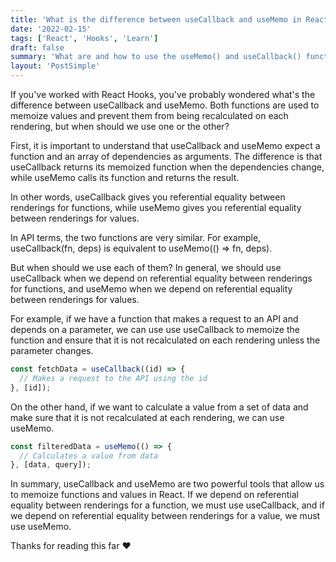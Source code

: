 ```yaml
---
title: 'What is the difference between useCallback and useMemo in React?'
date: '2022-02-15'
tags: ['React', 'Hooks', 'Learn']
draft: false
summary: 'What are and how to use the useMemo() and useCallback() functions in React to improve performance and avoid unnecessary rendering of components.'
layout: 'PostSimple'
---
```


If you've worked with React Hooks, you've probably wondered what's the difference between useCallback and useMemo. Both functions are used to memoize values and prevent them from being recalculated on each rendering, but when should we use one or the other?

First, it is important to understand that useCallback and useMemo expect a function and an array of dependencies as arguments. The difference is that useCallback returns its memoized function when the dependencies change, while useMemo calls its function and returns the result.

In other words, useCallback gives you referential equality between renderings for functions, while useMemo gives you referential equality between renderings for values.

In API terms, the two functions are very similar. For example, useCallback(fn, deps) is equivalent to useMemo(() => fn, deps).

But when should we use each of them? In general, we should use useCallback when we depend on referential equality between renderings for functions, and useMemo when we depend on referential equality between renderings for values.

For example, if we have a function that makes a request to an API and depends on a parameter, we can use use useCallback to memoize the function and ensure that it is not recalculated on each rendering unless the parameter changes.

```javascript
const fetchData = useCallback((id) => {
  // Makes a request to the API using the id
}, [id]);
```

On the other hand, if we want to calculate a value from a set of data and make sure that it is not recalculated at each rendering, we can use useMemo.


```javascript
const filteredData = useMemo(() => {
  // Calculates a value from data
}, [data, query]);
```

In summary, useCallback and useMemo are two powerful tools that allow us to memoize functions and values in React. If we depend on referential equality between renderings for a function, we must use useCallback, and if we depend on referential equality between renderings for a value, we must use useMemo.

Thanks for reading this far ❤️